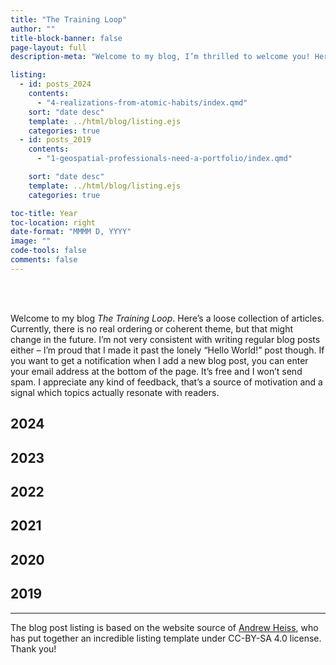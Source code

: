 ```yaml
---
title: "The Training Loop"
author: ""
title-block-banner: false
page-layout: full
description-meta: "Welcome to my blog, I’m thrilled to welcome you! Here, you will find a collection of articles on a wide variety of topics. Take a look around and let me know what you think!"

listing:
  - id: posts_2024
    contents:
      - "4-realizations-from-atomic-habits/index.qmd"
    sort: "date desc"
    template: ../html/blog/listing.ejs
    categories: true
  - id: posts_2019
    contents: 
      - "1-geospatial-professionals-need-a-portfolio/index.qmd"

    sort: "date desc"
    template: ../html/blog/listing.ejs
    categories: true

toc-title: Year
toc-location: right
date-format: "MMMM D, YYYY"
image: ""
code-tools: false
comments: false
---
```


\
\

Welcome to my blog *The Training Loop*. Here's a loose collection of articles. Currently, there is no real ordering or coherent theme, but that might change in the future. I'm not very consistent with writing regular blog posts either -- I'm proud that I made it past the lonely "Hello World!" post though. If you want to get a notification when I add a new blog post, you can enter your email address at the bottom of the page. It's free and I won't send spam. I appreciate any kind of feedback, that's a source of motivation and a signal which topics actually resonate with readers.

## 2024

:::{#posts_2024}
:::

## 2023

:::{#posts_2023}
:::

## 2022

:::{#posts_2022}
:::

## 2021

:::{#posts_2022}
:::

## 2020

:::{#posts_2020}
:::

## 2019

:::{#posts_2019}
:::

---

The blog post listing is based on the website source of [Andrew Heiss](https://www.andrewheiss.com/), who has put together an incredible listing template under CC-BY-SA 4.0 license. Thank you!
